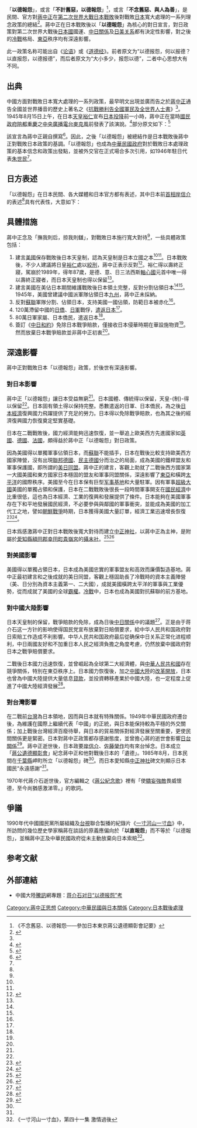「'''以德報怨'''」，或言「'''不計舊惡，以德報怨'''」<ref>《不念舊惡、以德報怨——參加日本東京蔣公遺德顯彰會記要》</ref>，或言「'''不念舊惡、與人為善'''」，是民間、官方對[[蔣中正|蔣中正]]在[[第二次世界大戰|第二次世界大戰]][[日本投降|日本戰敗]]後對戰敗[[日本|日本]]寬大處理的一系列理念政策的總結<ref name="「以德報怨」真相">{{cite web |url=http://newsletter.sinica.edu.tw/news/read_news.php?nid=392 |title=抗戰結束前後蔣介石的對日態度：「以德報怨」真相的探討 |publisher=[[中央研究院|中央研究院]]電子報 |author=[[黃自進|黃自進]]（近代史研究所研究員） |year= |accessdate=2013年10月12日 |language=zh-hant |archive-url=https://web.archive.org/web/20150618154534/http://newsletter.sinica.edu.tw/news/read_news.php?nid=392 |archive-date=2015年6月18日 |dead-url=yes }}</ref>。蔣中正在日本戰敗後以「'''以德報怨'''」為核心的對日宣言，對日政策對第二次世界大戰後[[日本國|日本國]]國運、[[中華民國與日本關係|中日關係]]及[[日美关系|日美关系]]都有決定性影響，對之後的[[冷戰|冷戰]]格局、[[東亞|東亞]]秩序均有深遠影響。

此一政策名称可能出自《[[论语|论语]]》或《[[道德经|道德经]]》。前者原文为“以德报怨，何以报德？以直报怨，以德报德”，而后者原文为“大小多少，报怨以德”，二者中心思想大有不同。

==出典==
中國方面對戰敗日本寬大處理的一系列政策，最早明文出現並廣而告之於[[蔣中正|蔣中正]]通告全國並世界播音的歷史上著名之《[[s:抗戰勝利對全國軍民及全世界人士廣播演說|抗戰勝利告全國軍民及全世界人士書]]》<ref name="「以德報怨」真相"/>。1945年8月15日上午，在日本[[天皇|天皇]][[裕仁|裕仁]]宣布[[日本投降|日本投降]]前一小時，蔣中正在當時[[國民政府|國民政府]][[陪都|陪都]][[重慶|重慶]]之[[中央廣播電台|中央廣播電台]][[麥克風|麥克風]]前發表了該演說。<ref>{{cite news|title=蔣中正抗戰勝利談話 原音重現|newspaper=[[中央社|中央社]]|date=2015-05-09|last=|first=|url=https://www.cna.com.tw/news/firstnews/201505085015.aspx|archiveurl=https://web.archive.org/web/20201206152901/https://www.cna.com.tw/news/firstnews/201505085015.aspx|archivedate=2020-12-06|accessdate=2020-11-27|dead-url=no}}</ref>部分原文如下：<ref>{{cite book|editor=[[秦孝儀|秦孝儀]]|publisher=中央文物供應社|title=總統蔣公思想言論總集：卷三十二　書告|page=132-134|url=http://www.ccfd.org.tw/ccef001/index.php?option=com_content&view=article&id=943:0004-67&catid=223&Itemid=256|archiveurl=https://web.archive.org/web/20201127153619/http://www.ccfd.org.tw/ccef001/index.php?option=com_content&view=article&id=943%3A0004-67&catid=223&Itemid=256|archivedate=2020-11-27|access-date=2020-11-27|dead-url=no}}</ref>

{{squote|
我們的[[抗戰|抗戰]]，在今天獲得了勝利。正義戰勝強權，終於得到了它最後的證明，這也就是表示了我們國民革命歷史使命的成功。我們中國在黑暗和絕望的時期中，八年奮鬥的信念，今天才得到了實現。我們對於顯現在我們面前的世界和平，要感謝我們全國抗戰以來的軍民先烈，要感謝我們為正義和平而共同作戰的盟友，尤其感謝我們[[孫文|國父]]辛苦艱難領導我們革命正確的途徑，使我們得有今天勝利的一天，而全世界的[[基督徒|基督徒]]更要一致感謝公正而仁慈的[[基督教的神|上帝]]。

我們中國人民在黑暗和絕望的時代都秉持我們民族一貫的忠勇仁愛，偉大堅韌的傳統精神，深知一切為正義和人道而奮鬥的犧牲，必能得到應得的報償。全世界因戰爭而聯合起來的民族，相互之間所發生的尊重與信念，這就是此次戰爭給我們的最大報償。……我相信今後地無分東西，人無論膚色，凡是人類都會一天一天加速的密切聯合，不啻成為家人手足。此次戰爭發揚了我們人類互諒互敬的精神，建立了我們互相信任的關係，而且證明了世界戰爭與世界和平皆是不可分的，這更足以使今後戰爭的發生勢不可能。我說到這裡，又想到基督寶訓上所說的「待人如己」與「要愛敵人」兩句話，實在令我發生無限的感想。

我中國同胞們須知「'''不念舊惡'''」及「'''與人為善'''」，為我民族傳統至高至貴的德性。我們一貫聲言，只認日本黷武的軍閥為敵，不以日本的人民為敵。今後敵軍已被我們盟邦共同打倒了，我們當然要嚴密責成他忠實執行所有的投降條款，但是我們並不要企圖報復。更不可對無辜人民加以污辱，我們只有對他們為他們納粹軍閥所愚弄所驅迫而表示憐憫，使他們能自拔於錯誤與罪惡，要知道如果以暴行答覆敵人從前的暴行，以侮辱答覆他們從前錯誤的優越感，則冤冤相報，永無終止，決不是我們仁義之師的目的，這是我們每一個軍民同胞所應該特別注意的。
:: [[蔣中正|蔣中正]]《[[s:抗戰勝利告全國軍民及全世界人士書|抗戰勝利告全國軍民及全世界人士書]]》，1945年8月15日上午於[[重慶|重慶]]
}}

該宣言為蔣中正親自撰寫<ref name="歷史話題：蔣介石對日“以德報怨”四項政策">{{cite web |url=http://www.chinareviewnews.com/crn-webapp/mag/docDetail.jsp?coluid=101&docid=102299585&page=1 |title=歷史話題：蔣介石對日“以德報怨”四項政策 |publisher=[[中國評論月刊|中國評論月刊]]網絡版 |author=中評社北京11月11日訊 |year=2012-11-11 |accessdate=2013年10月12日 |language=zh-hant |archive-date=2015-09-23 |archive-url=https://web.archive.org/web/20150923202916/http://www.chinareviewnews.com/crn-webapp/mag/docDetail.jsp?coluid=101&docid=102299585&page=1 |dead-url=no }}</ref>。因此，之後「以德報怨」被總結作是日本戰敗後蔣中正對戰敗日本政策的基調。「以德報怨」也成為[[中華民國政府|中華民國政府]]對於戰敗日本處理政策的基本信念和政策出發點，並被外交官在正式場合多次引用，如1946年駐日代表[[朱世民|朱世民]]<ref name="歷史話題：蔣介石對日“以德報怨”四項政策"/>。

==日方表述==
「以德報怨」在日本民間、各大媒體和日本官方都有表述，其中日本前[[日本內閣總理大臣|首相]][[岸信介|岸信介]]的表述<ref name="歷史話題：蔣介石對日“以德報怨”四項政策" />具有代表性，大意如下：
{{squote|
蒋公的对日“以德报怨”包括四大内容：
#让200多万日本军民平安返日；
#阻止列强如瓜分[[德国|德国]]一般瓜分日本；
#保留天皇制度；
#放弃战争赔偿请求权。
这四大“德政”，对日本的战后复兴，有巨大的实质贡献。
}}

==具體措施==
蔣中正念及「撫我則后，掠我則讎」，對戰敗日本施行寬大對待<ref name="「以德報怨」真相"/>，一些具體政策包括：
#建言[[美國|美國]]保存戰敗後日本天皇制，認為天皇制是日本立國之本<ref name="「以德報怨」真相"/><ref name="歷史話題：蔣介石對日“以德報怨”四項政策"/>。日本戰敗後，不少人建議將日皇[[裕仁|裕仁]]處以[[絞刑|絞刑]]，蔣中正表示反對<ref name="1945年8月：蒋介石为何要对日本人“以德报怨”">{{cite web |url=http://news.163.com/05/0811/19/1QT9J0TO00011246.html |title=1945年8月：蒋介石为何要对日本人“以德报怨” |publisher=[[網易|網易]]新聞中心歷史 |author=来源: 网易历史 |year=2005-08-11 |accessdate=2013年10月12日 |language=zh-hans |archive-url=https://web.archive.org/web/20160426010832/http://news.163.com/05/0811/19/1QT9J0TO00011246.html |archive-date=2016年4月26日 |dead-url=yes }}</ref>。裕仁得以壽終正寢，駕崩於1989年，得年87歲，是德、意、日三法西斯[[軸心國|軸心國]]元首中唯一得以壽終正寢者，而日本天皇制也得以保留<ref name="1945年8月：蒋介石为何要对日本人“以德报怨”"/>。
#建言美國在美佔日本期間維護戰敗後日本領土完整，反對分割佔領日本<ref name="「以德報怨」真相"/><ref name="歷史話題：蔣介石對日“以德報怨”四項政策"/>。1945年，美國曾建議中國派軍隊佔領日本[[九州_(日本)|九州]]，蔣中正未採納。
#反對[[蘇聯|蘇聯]]軍隊分割、佔領日本，支持美國一國佔領，防範日本被赤化<ref name="歷史話題：蔣介石對日“以德報怨”四項政策"/>。
#120萬滯留中國的[[日僑|日僑]]、[[日軍|日軍]]戰俘，[[中国遣返日本侨俘|遣返日本]]<ref name="1945年8月：蒋介石为何要对日本人“以德报怨”"/>。
#80萬日軍家屬、日本僑民，遣返日本<ref name="1945年8月：蒋介石为何要对日本人“以德报怨”"/>。
#簽訂《[[中日和約|中日和約]]》免除日本戰爭賠款，僅接收日本侵華時期在華設施物資<ref name="歷史話題：蔣介石對日“以德報怨”四項政策"/>。然而放棄日本戰爭賠款並非蔣中正初衷<ref name="「以德報怨」真相"/>。

==深遠影響==
蔣中正對戰敗日本「以德報怨」政策，於後世有深遠影響。

===對日本影響===
蔣中正「以德報怨」讓日本受益無窮<ref name="「以德報怨」真相"/>。日本國體、傳統得以保留，天皇-{制}-得以保留<ref name="「以德報怨」真相"/>。日本固有領土得以保持完整。悉數遣返的日軍、日本僑民，為之後[[日本經濟|日本經濟]]復興國力飛躍提供了充足的勞力。日本得以免除戰爭賠款，也為其之後的經濟復興國力恢復奠定堅實基礎。

日本在二戰戰敗後，國力經濟能夠迅速恢復，並一舉追上歐美西方先進國家如[[英國|英國]]、[[德國|德國]]、[[法國|法國]]，頗得益於蔣中正「以德報怨」對日政策。

因為美國得以單獨軍事佔領日本，而[[蘇聯|蘇聯]]不能插手，日本在戰後比較支持歐美西方國家陣營，沒有出現[[聯邦德國|聯邦德國]]、[[民主德國|民主德國]]分而治之的局面，成為美國的鐵桿盟友和軍事保護國，即所謂的[[美日同盟|美日同盟]]。蔣中正的建言，客觀上助就了二戰後西方國家第一大國美國和東方國家日本穩固的盟友和軍事同盟關係，深遠影響了[[東亞|東亞]]和橫跨[[太平洋|太平洋]]的國際秩序。美國至今在日本保有巨型[[军事基地|军事基地]]和大量駐軍。因有軍事[[超級大國|超級大國]]美國的單獨占領和保護，日本在二戰戰敗後很長一段時間軍事開支在[[國民經濟|國民經濟]]中比重很低，這也為日本經濟、工業的復興和發展提供了條件。日本能夠在美國軍事存在下和平地發展國民經濟，不必要參與與鄰國的軍事衝突，並能成為美國的加工代工之地，譬如[[朝鮮戰爭|朝鮮戰爭]]時期，日本獲得美國大量訂單，經濟工業迅速增長恢復<ref name="日本朝鲜战争一">{{cite web |url=http://news.china.com/zh_cn/history/all/11025807/20050628/12437513.html |title=日借朝鲜战争发横财 捞600亿美元订单摆脱萧条(1) |publisher=[[中華網|中華網]] |author=中华网文史 |year=2005-06-28 |accessdate=2013年10月12日 |language=zh-hans |archive-date=2016-03-07 |archive-url=https://web.archive.org/web/20160307043501/http://news.china.com/zh_cn/history/all/11025807/20050628/12437513.html |dead-url=yes }}</ref><ref name="日本朝鲜战争二">{{cite web |url=http://www.huaxia.com/thjq/zzhg/zzhgwz/2010/07/1974042.html |title=日本借朝鲜战争大发横财 捞到巨额订单 |publisher=[[华夏经纬网|华夏经纬网]] |author= |year=2010-07-07 |accessdate=2013年10月12日 |language=zh-hans |archive-date=2013-10-20 |archive-url=https://web.archive.org/web/20131020031307/http://www.huaxia.com/thjq/zzhg/zzhgwz/2010/07/1974042.html |dead-url=no }}</ref>。

日本爲感激蔣中正對日本戰敗後寬大對待而建立[[中正神社|中正神社]]，以蔣中正為主神，是附屬於[[愛知縣|愛知縣]][[額田郡|額田郡]][[幸田町|幸田町]][[貴嶺宮|貴嶺宮]]的[[攝末社|攝末社]]。<ref>{{Cite news | url=http://news.ifeng.com/history/vp/detail_2011_11/29/10970916_0.shtml | title=日本爱知县中正神社：专为纪念蒋介石而建 | date=2011-11-29 | publisher=凤凰新媒体 | accessdate=2017-06-23 | archive-date=2017-09-29 | archive-url=https://web.archive.org/web/20170929183644/http://news.ifeng.com/history/vp/detail_2011_11/29/10970916_0.shtml | dead-url=no }}</ref><ref>{{Cite news | url=http://www.ntdtv.com/xtr/b5/2013/12/13/a1023333.html | title=日本人緣何給蔣介石建神社？ | date=2013-12-12 | publisher=新唐人 | accessdate=2017-06-23 | archive-date=2015-10-17 | archive-url=https://web.archive.org/web/20151017213954/http://www.ntdtv.com/xtr/b5/2013/12/13/a1023333.html | dead-url=no }}</ref>

===對美國影響===
美國得以單獨占領日本，日本成為美國忠實的軍事盟友和高效而廉價製造基地。蔣中正最初建言和之後成就的美日同盟，客觀上穩固助長了冷戰時的資本主義陣營（美、日分別為資本主義第一、二大國），成就美國橫跨太平洋的軍事與工業優勢，從而成就了美國的全球[[霸權|霸權]]。[[冷戰|冷戰]]中，日本也成為美國對抗蘇聯的前方基地。

===對中國大陸影響===
日本天皇制的保留，戰爭賠款的免除，成為日後[[中日關係|中日關係]]中的議題<ref name="日本政治">{{cite web |url=http://www.chinanews.com/cul/2013/08-16/5169043.shtml |title=专家：日本政治右倾源于美单独占领和间接统治 |publisher=[[中國新聞網|中國新聞網]] |author=来源：[[人民日报|人民日报]]海外版 |year=2013年8月16日 |accessdate=2013年10月12日 |language=zh-hans |archive-date=2013年9月28日 |archive-url=https://web.archive.org/web/20130928102715/http://www.chinanews.com/cul/2013/08-16/5169043.shtml |dead-url=no }}</ref>。正是由于蒋介石这一方针的影响使得国民党宣布放棄對日賠償要求，給中华人民共和国政府對日索賠工作造成不利影響。中华人民共和国政府最后從确保中日关系正常化进程顺利，中日兩國友好和不加重日本人民之經濟負擔之角度考慮，仍然放棄中國政府對日本之戰爭賠償要求。

二戰後日本國力迅速恢復，並曾崛起為全球第二大經濟體，與[[中華人民共和國|中華人民共和國]]存在競爭關係，特別在東亞秩序上。日本國力恢復後，加之[[中國大陸|中國大陸]]的[[改革開放|改革開放]]，日本也曾為中國大陸提供大量低息[[貸款|貸款]]，並投資轉移產業於中國大陸，也一定程度上促進了中國大陸經濟發展<ref name="战后对日本“以德报怨”(15)">{{cite web |url=http://data.book.hexun.com/chapter-2184-4-15.shtml |title=战后对日本“以德报怨”(15) |publisher=[[和訊|和訊]]讀書 出版社：[[人民出版社|人民出版社]] |author=作者：翁有为 赵文远 |year= |accessdate=2013年10月12日 |language=zh-hans |archive-url=https://web.archive.org/web/20150509002144/http://data.book.hexun.com/chapter-2184-4-15.shtml |archive-date=2015-05-09 |dead-url=yes }}</ref>。

===對台灣影響===
{{main|台日關係史#戰後時期|對蔣介石的評價#日本評價}}

在二戰前[[台灣|台灣]]為日本領地，因而與日本就有特殊關係。1949年中華民國政府遷台後，為維護在國際上繼續代表「中國」的正統，與日本能保持較為平穩的外交關係；加上戰後台灣經濟百廢待舉，與日本的貿易關係對經濟發展至關重要，更使民間關係更是緊密。日本對蔣中正政策都存感謝態度，並曾擔心蔣的逝世會影響[[日台關係|日台關係]]<ref name="讓人意想不到：蔣介石逝世時日本人的反應">{{cite web |url=http://news.sina.com.tw/books/history/barticle/10280.html |title=讓人意想不到：蔣介石逝世時日本人的反應 |publisher=[[新浪|新浪]]新聞 |author= |year= |accessdate=2013年10月12日 |language=zh-hant |archive-url=https://web.archive.org/web/20131017013938/http://news.sina.com.tw/books/history/barticle/10280.html |archive-date=2013年10月17日 |dead-url=yes }}</ref>。蔣中正逝世後，日本政要[[岸信介|岸信介]]、[[佐藤榮作|佐藤榮作]]均有來台悼念。日本成立「[[蔣公遺德顯彰會|蔣公遺德顯彰會]]」紀念蔣中正和他對戰後日本的「遺德」。1985年8月，日本民間在[[千葉縣|千葉縣]]岬町所立「以德報怨」碑<ref name="「以德報怨」真相"/>。而日本愛知縣[[中正神社|中正神社]]碑文則顯示日本國民“永遠感謝”<ref name="歷史話題：蔣介石對日“以德報怨”四項政策"/>。

1970年代蔣介石逝世後，官方編輯之《[[蔣公紀念歌|蔣公紀念歌]]》裡有「使[[大日本帝國|驕妄強敵]]畏威懷德，至今尚猶感激涕零。」的歌詞。

==爭議==
1990年代中國國民黨所屬組織及[[台視|台視]]聯合製播的紀錄片《[[一寸河山一寸血|一寸河山一寸血]]》中，所訪問的幾位歷史學家稱蔣在談話的原義應偏向於「'''以直報怨'''」而不等於「以德報怨」，並稱蔣中正及中華民國政府從未主動放棄向日本索賠<ref>《一寸河山一寸血》，第四十一集 激情過後</ref>。

== 参考文献 ==
{{Reflist|32em}}

== 外部連結 ==
* 中國大陸[[騰訊|騰訊]]網專題：[https://web.archive.org/web/20121115112717/http://view.news.qq.com/zt2012/ydby/index.htm 蒋介石对日“以德报怨”考]

{{蔣中正}}
{{中華民國外交}}

[[Category:蔣中正思想|Category:蔣中正思想]]
[[Category:中華民國與日本關係|Category:中華民國與日本關係]]
[[Category:日本戰後處理|Category:日本戰後處理]]